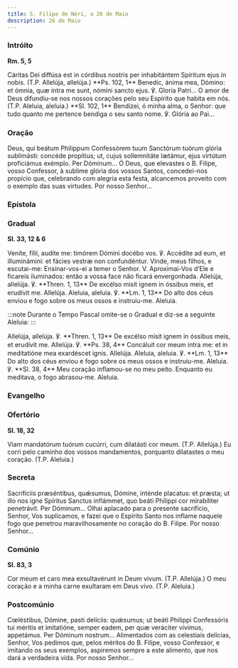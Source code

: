 ```yaml
---
title: S. Filipe de Néri, a 26 de Maio
description: 26 de Maio
---
```


### Intróito

**Rm. 5, 5**

<div class="side-by-side not-content">
  <span>
    Cáritas Dei diffúsa est in córdibus nostris per inhabitántem Spíritum ejus
    in nobis. (T.P. Allelúja, allelúja.) **Ps. 102, 1** Benedic, ánima mea,
    Dómino: et ómnia, quæ intra me sunt, nómini sancto ejus. ℣. Gloria Patri...
  </span>
  <span>
    O amor de Deus difundiu-se nos nossos corações pelo seu Espírito que habita
    em nós. (T.P. Aleluia, aleluia.) **Sl. 102, 1** Bendizei, ó minha alma, o
    Senhor: que tudo quanto me pertence bendiga o seu santo nome. ℣. Glória ao
    Pai...
  </span>
</div>

### Oração

<div class="side-by-side not-content">
  <span>
    Deus, qui beátum Philippum Confessórem tuum Sanctórum tuórum glória
    sublimásti: concéde propítius; ut, cujus sollemnitáte lætámur, ejus virtútum
    proficiámus exémplo. Per Dóminum...
  </span>
  <span>
    Ó Deus, que elevastes o B. Filipe, vosso Confessor, à sublime glória dos
    vossos Santos, concedei-nos propício que, celebrando com alegria esta festa,
    alcancemos proveito com o exemplo das suas virtudes. Por nosso Senhor...
  </span>
</div>


### Epístola

<LinkCard
  title="Epístola S. Tomás Aquino"
  href="/missal/santos/03-07#epístola"
/>

### Gradual

**Sl. 33, 12 & 6**

<div class="side-by-side not-content">
  <span>
    Veníte, fílii, audíte me: timórem Dómini docébo vos. ℣. Accédite ad eum, et
    illuminámini: et fácies vestræ non confundéntur.
  </span>
  <span>
    Vinde, meus filhos, e escutai-me: Ensinar-vos-ei a temer o Senhor. V.
    Aproximai-Vos d’Ele e ficareis iluminados: então a vossa face não ficará
    envergonhada.
  </span>
  <span>
    Allelúja, allelúja. ℣. **Thren. 1, 13** De excélso misit ignem in óssibus
    meis, et erudívit me. Allelúja.
  </span>
  <span>
    Aleluia, aleluia. ℣. **Lm. 1, 13** Do alto dos céus enviou e fogo sobre os
    meus ossos e instruiu-me. Aleluia.
  </span>
</div>

:::note
Durante o Tempo Pascal omite-se o Gradual e diz-se a seguinte Aleluia:
:::

<div class="side-by-side not-content">
  <span>
    Allelúja, allelúja. ℣. **Thren. 1, 13** De excélso misit ignem in óssibus
    meis, et erudívit me. Allelúja. ℣. **Ps. 38, 4** Concáluit cor meum intra
    me: et in meditatióne mea exardéscet ignis. Allelúja.
  </span>
  <span>
    Aleluia, aleluia. ℣. **Lm. 1, 13** Do alto dos céus enviou e fogo sobre os
    meus ossos e instruiu-me. Aleluia. ℣. **Sl. 38, 4** Meu coração inflamou-se
    no meu peito. Enquanto eu meditava, o fogo abrasou-me. Aleluia.
  </span>
</div>

### Evangelho

<LinkCard
  title="Evangelho Confessores não Pontífices"
  href="/missal/comum/14confessoresnaopontifices1#evangelho"
/>

### Ofertório

**Sl. 18, 32**

<div class="side-by-side not-content">
  <span>
    Viam mandatórum tuórum cucúrri, cum dilatásti cor meum. (T.P. Allelúja.)
  </span>
  <span>
    Eu corri pelo caminho dos vossos mandamentos, porquanto dilatastes o meu
    coração. (T.P. Aleluia.)
  </span>
</div>

### Secreta

<div class="side-by-side not-content">
  <span>
    Sacrifíciis præséntibus, quǽsumus, Dómine, inténde placatus: et præsta; ut
    illo nos igne Spíritus Sanctus inflámmet, quo beáti Phílippi cor mirabíliter
    penetrávit. Per Dóminum...
  </span>
  <span>
    Olhai aplacado para o presente sacrifício, Senhor, Vos suplicamos, e fazei
    que o Espírito Santo nos inflame naquele fogo que penetrou maravilhosamente
    no coração do B. Filipe. Por nosso Senhor...
  </span>
</div>

### Comúnio

**Sl. 83, 3**

<div class="side-by-side not-content">
  <span>
    Cor meum et caro mea exsultavérunt in Deum vivum. (T.P. Allelúja.)
  </span>
  <span>
    O meu coração e a minha carne exultaram em Deus vivo. (T.P. Aleluia.)
  </span>
</div>

### Postcomúnio

<div class="side-by-side not-content">
  <span>
    Cœléstibus, Dómine, pasti delíciis: quǽsumus; ut beáti Philippi Confessóris
    tui méritis et imitatióne, semper eadem, per quæ veráciter vívimus,
    appetámus. Per Dóminum nostrum...
  </span>
  <span>
    Alimentados com as celestiais delícias, Senhor, Vos pedimos que, pelos
    méritos do B. Filipe, vosso Confessor, e imitando os seus exemplos,
    aspiremos sempre a este alimento, que nos dará a verdadeira vida. Por nosso
    Senhor...
  </span>
</div>
